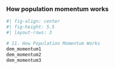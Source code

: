 ### How population momentum works

```r
#| fig-align: center
#| fig-height: 5.5
#| layout-rows: 3

# 11. How Population Momentum Works
dem_momentum1
dem_momentum2
dem_momentum3
```